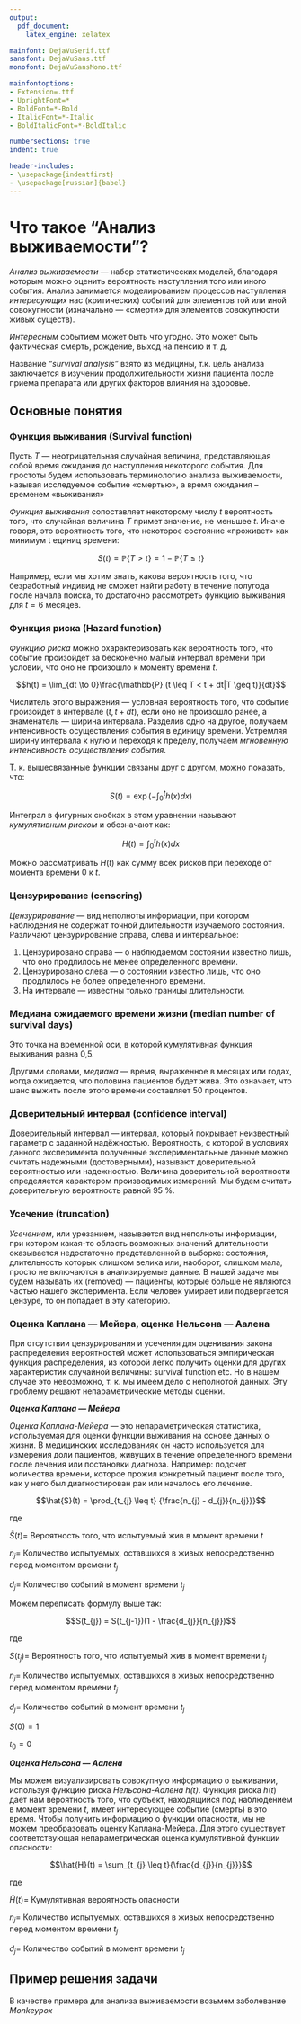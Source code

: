 ```yaml
---
output:
  pdf_document:
    latex_engine: xelatex

mainfont: DejaVuSerif.ttf
sansfont: DejaVuSans.ttf
monofont: DejaVuSansMono.ttf 

mainfontoptions:
- Extension=.ttf
- UprightFont=*
- BoldFont=*-Bold
- ItalicFont=*-Italic
- BoldItalicFont=*-BoldItalic

numbersections: true
indent: true

header-includes:
- \usepackage{indentfirst}
- \usepackage[russian]{babel}
---
```

\input{./src/title.tex}
\input{./src/extra.tex}

\begin{center} 
    {\Large Отчет студента}
\end{center}

\tableofcontents
\clearpage

# Что такое "Анализ выживаемости"? 

*Анализ выживаемости* --- набор статистических моделей, благодаря которым можно оценить вероятность наступления того или иного события.
Анализ занимается моделированием процессов наступления *интересующих* нас (критических) событий для элементов той или иной совокупности (изначально — «смерти» для элементов совокупности живых существ). 

*Интересным* событием может быть что угодно. Это может быть фактическая смерть, рождение, выход на пенсию и т. д.

Название *"survival analysis"* взято из медицины, т.к. цель анализа заключается в изучении продолжительности жизни пациента после приема препарата или других факторов влияния на здоровье. 

## Основные понятия

### Функция выживания (Survival function)

Пусть $T$ --- неотрицательная случайная величина, представляющая собой время ожидания до наступления некоторого события.
Для простоты будем использовать терминологию анализа выживаемости, называя исследуемое событие «смертью», а время ожидания – временем «выживания»

*Функция выживания* сопоставляет некоторому числу $t$ вероятность того, что случайная величина $T$ примет значение, не меньшее $t$. Иначе говоря, это вероятность того, что некоторое состояние «проживет» как минимум t единиц времени:

$$S(t) = \mathbb{P}\{T > t\} = 1 - \mathbb{P}\{T \leq t\}$$

Например, если мы хотим знать, какова вероятность того, что безработный индивид не сможет найти работу в течение полугода после начала поиска, то достаточно рассмотреть функцию выживания для $t = 6$ месяцев.

### Функция риска (Hazard function)

*Функцию риска* можно охарактеризовать как вероятность того, что событие произойдет за бесконечно малый интервал времени при условии, что оно не произошло к моменту времени $t$.

$$h(t) = \lim_{dt \to 0}\frac{\mathbb{P} (t \leq T < t + dt|T \geq t)}{dt}$$

Числитель этого выражения --- условная вероятность того, что событие произойдет в интервале $(t, t + dt)$, если оно не произошло ранее, а знаменатель --- ширина интервала. Разделив одно на другое, получаем интенсивность осуществления события в единицу времени. Устремляя ширину интервала к нулю и переходя к пределу, получаем *мгновенную интенсивность осуществления события*.

Т. к. вышесвязанные функции связаны друг с другом, можно показать, что:

$$S(t) = \exp{(-\int_{0}^{t}h(x)dx)}$$

Интеграл в фигурных скобках в этом уравнении называют *кумулятивным риском* и обозначают как:

$$H(t) = \int_{0}^{t}h(x)dx$$

Можно рассматривать $H(t)$ как сумму всех рисков при переходе от момента времени 0 к $t$.

### Цензурирование (censoring)

*Цензурирование* --- вид неполноты информации, при котором наблюдения не содержат точной длительности изучаемого состояния. Различают цензурирование справа, слева и интервальное:

1. Цензурировано справа --- о наблюдаемом состоянии известно лишь, что оно продлилось не менее определенного времени.
1. Цензурировано слева --- о состоянии известно лишь, что оно продлилось не более определенного времени.
1. На интервале --- известны только границы длительности.

### Медиана ожидаемого времени жизни (median number of survival days)

Это точка на временной оси, в которой кумулятивная функция выживания равна 0,5.

Другими словами, *медиана* --- время, выраженное в месяцах или годах, когда ожидается, что половина пациентов будет жива. Это означает, что шанс выжить после этого времени составляет 50 процентов.

### Доверительный интервал (confidence interval)

 Доверительный интервал --- интервал, который покрывает неизвестный параметр с заданной надёжностью.
 Вероятность, с которой в условиях данного эксперимента полученные экспериментальные данные можно считать надежными (достоверными), называют доверительной вероятностью или надежностью. Величина доверительной вероятности определяется характером производимых измерений. Мы будем считать доверительную вероятность равной 95 %.

### Усечение (truncation)

*Усечением*, или урезанием, называется вид неполноты информации, при котором какая-то область возможных значений длительности оказывается недостаточно представленной в выборке: состояния, длительность которых слишком велика или, наоборот, слишком мала, просто не включаются в анализируемые данные. В нашей задаче мы будем называть их (removed) --- пациенты, которые больше не являются частью нашего эксперимента. Если человек умирает или подвергается цензуре, то он попадает в эту категорию.

### Оценка Каплана --- Мейера, оценка Нельсона --- Аалена

При отсутствии цензурирования и усечения для оценивания закона распределения вероятностей может использоваться эмпирическая функция распределения, из которой легко получить оценки для других характеристик случайной величины: survival function etc. Но в нашем случае это невозможно, т. к. мы имеем дело с неполнотой данных. Эту проблему решают непараметрические методы оценки.

***Оценка Каплана --- Мейера***

*Оценка Каплана-Мейера* --- это непараметрическая статистика, используемая для оценки функции выживания на основе данных о жизни. В медицинских исследованиях он часто используется для измерения доли пациентов, живущих в течение определенного времени после лечения или постановки диагноза. Например: подсчет количества времени, которое прожил конкретный пациент после того, как у него был диагностирован рак или началось его лечение.

$$\hat{S}(t) = \prod_{t_{j} \leq t} {\frac{n_{j} - d_{j}}{n_{j}}}$$

где 

$\hat{S}(t) =$ Вероятность того, что испытуемый жив в момент времени $t$

$n_{j} =$ Количество испытуемых, оставшихся в живых непосредственно перед моментом времени $t_{j}$

$d_{j} =$ Количество событий в момент времени $t_{j}$

Можем переписать формулу выше так:

$$S(t_{j}) = S(t_{j-1})(1 - \frac{d_{j}}{n_{j}})$$

где

$S(t_{j}) =$ Вероятность того, что испытуемый жив в момент времени $t_{j}$

$n_{j} =$ Количество испытуемых, оставшихся в живых непосредственно перед моментом времени $t_{j}$

$d_{j} =$ Количество событий в момент времени $t_{j}$

$S(0) = 1$

$t_{0} = 0$

***Оценка Нельсона --- Аалена***

Мы можем визуализировать совокупную информацию о выживании, используя функцию риска *Нельсона-Аалена $h(t)$*. Функция риска $h(t)$ дает нам вероятность того, что субъект, находящийся под наблюдением в момент времени $t$, имеет интересующее событие (смерть) в это время. Чтобы получить информацию о функции опасности, мы не можем преобразовать оценку Каплана-Мейера. Для этого существует соответствующая непараметрическая оценка кумулятивной функции опасности:

$$\hat{H}(t) = \sum_{t_{j} \leq t}{\frac{d_{j}}{n_{j}}}$$

где

$\hat{H}(t) =$ Кумулятивная вероятность опасности

$n_{j} =$ Количество испытуемых, оставшихся в живых непосредственно перед моментом времени $t_{j}$

$d_{j} =$ Количество событий в момент времени $t_{j}$

## Пример решения задачи

В качестве примера для анализа выживаемости возьмем заболевание *Monkeypox*

